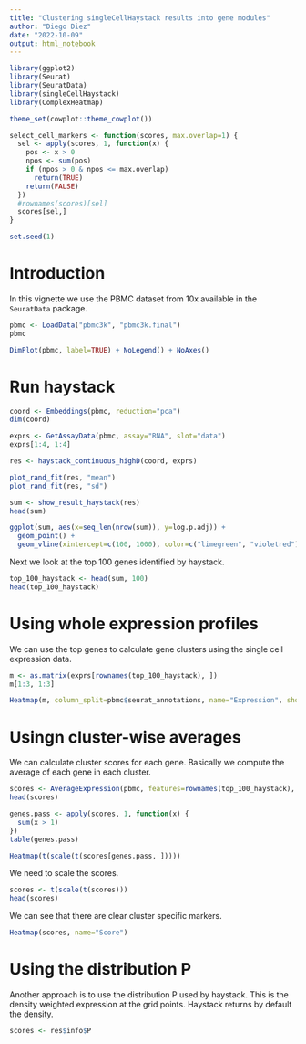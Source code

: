 ```yaml
---
title: "Clustering singleCellHaystack results into gene modules"
author: "Diego Diez"
date: "2022-10-09"
output: html_notebook
---
```


```r
library(ggplot2)
library(Seurat)
library(SeuratData)
library(singleCellHaystack)
library(ComplexHeatmap)

theme_set(cowplot::theme_cowplot())

select_cell_markers <- function(scores, max.overlap=1) {
  sel <- apply(scores, 1, function(x) {
    pos <- x > 0
    npos <- sum(pos)
    if (npos > 0 & npos <= max.overlap)
      return(TRUE)
    return(FALSE)
  })
  #rownames(scores)[sel]
  scores[sel,]
}

set.seed(1)
```

# Introduction

In this vignette we use the PBMC dataset from 10x available in the `SeuratData` package.

```r
pbmc <- LoadData("pbmc3k", "pbmc3k.final")
pbmc
```

```r
DimPlot(pbmc, label=TRUE) + NoLegend() + NoAxes()
```

# Run haystack

```r
coord <- Embeddings(pbmc, reduction="pca")
dim(coord)
```

```r
exprs <- GetAssayData(pbmc, assay="RNA", slot="data")
exprs[1:4, 1:4]
```

```r
res <- haystack_continuous_highD(coord, exprs)
```

```r
plot_rand_fit(res, "mean")
plot_rand_fit(res, "sd")
```

```r
sum <- show_result_haystack(res)
head(sum)
```

```r
ggplot(sum, aes(x=seq_len(nrow(sum)), y=log.p.adj)) +
  geom_point() + 
  geom_vline(xintercept=c(100, 1000), color=c("limegreen", "violetred"))
```

Next we look at the top 100 genes identified by haystack.

```r
top_100_haystack <- head(sum, 100)
head(top_100_haystack)
```

# Using whole expression profiles

We can use the top genes to calculate gene clusters using the single cell expression data.

```r
m <- as.matrix(exprs[rownames(top_100_haystack), ])
m[1:3, 1:3]
```

```r
Heatmap(m, column_split=pbmc$seurat_annotations, name="Expression", show_column_names=FALSE, column_title_rot=45)
```

# Usingn cluster-wise averages

We can calculate cluster scores for each gene. Basically we compute the average of each gene in each cluster.

```r
scores <- AverageExpression(pbmc, features=rownames(top_100_haystack), assays="RNA")[["RNA"]]
head(scores)
```
```r
genes.pass <- apply(scores, 1, function(x) {
  sum(x > 1)
})
table(genes.pass)
```

```r
Heatmap(t(scale(t(scores[genes.pass, ]))))
```

We need to scale the scores.

```r
scores <- t(scale(t(scores)))
head(scores)
```
We can see that there are clear cluster specific markers.

```r
Heatmap(scores, name="Score")
```
# Using the distribution P

Another approach is to use the distribution P used by haystack. This is the density weighted expression at the grid points. Haystack returns by default the density.

```r
scores <- res$info$P
```

